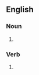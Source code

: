 ==English==

===Noun===
{{head|en|noun form}}

# {{plural of|en|mackle}}

===Verb===
{{head|en|verb form}}

# {{en-third-person singular of|mackle}}
